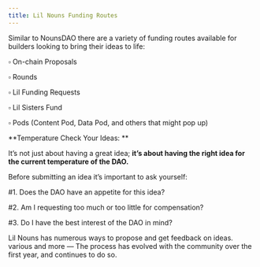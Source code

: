 ```yaml
---
title: Lil Nouns Funding Routes
---
```


Similar to NounsDAO there are a variety of funding routes available for builders looking to bring their ideas to life:

▫ On-chain Proposals

▫ <Nutshell children="Prop.House" glossaryEntry="content/glossary/prop_house.mdx" /> Rounds

▫ Lil Funding Requests

▫ Lil Sisters Fund

▫ Pods (Content Pod, Data Pod, and others that might pop up)

**Temperature Check Your Ideas: **

It’s not just about having a great idea; **it’s about having the right idea for the current temperature of the DAO.**

Before submitting an idea it’s important to ask yourself:

\#1. Does the DAO have an appetite for this idea?

\#2. Am I requesting too much or too little for compensation?

\#3. Do I have the best interest of the DAO in mind?

Lil Nouns has numerous ways to propose and get feedback on ideas. <Nutshell children="PropLot," glossaryEntry="content/glossary/proplot.mdx" /> various <Nutshell children="Discord channels," glossaryEntry="content/glossary/discord.mdx" /> and more — The process has evolved with the community over the first year, and continues to do so.
